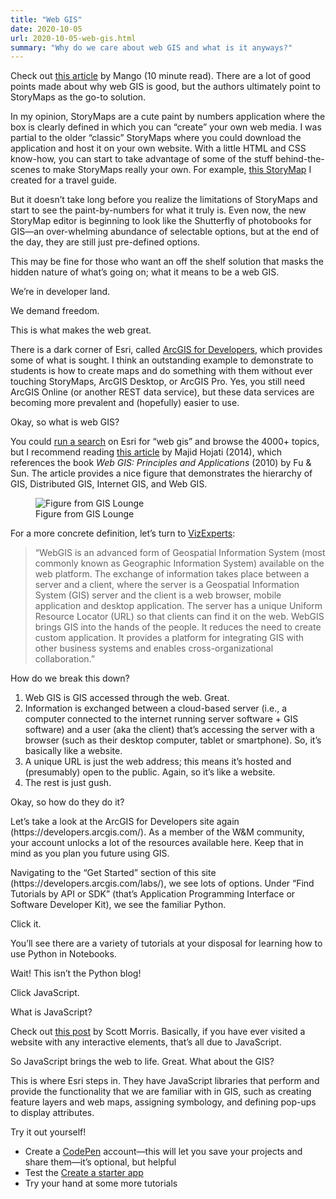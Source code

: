 ```yaml
---
title: "Web GIS"
date: 2020-10-05
url: 2020-10-05-web-gis.html
summary: "Why do we care about web GIS and what is it anyways?"
---
```


Check out [this article](https://mangomap.com/web-gis) by Mango﻿ (10 minute read).
There are a lot of good points made about why web GIS is good, but the authors ultimately point to StoryMaps as the go-to solution.

In my opinion, StoryMaps are a cute paint by numbers application where the box is clearly defined in which you can "create" your own web media.
I was partial to the older "classic" StoryMaps where you could download the application and host it on your own website.
With a little HTML and CSS know-how, you can start to take advantage of some of the stuff behind-the-scenes to make StoryMaps really your own.
For example, [this StoryMap](https://kateforrestauthor.com/story/map/2018/) I created for a travel guide.

But it doesn't take long before you realize the limitations of StoryMaps and start to see the paint-by-numbers for what it truly is.
Even now, the new StoryMap editor is beginning to look like the Shutterfly of photobooks for GIS---an over-whelming abundance of selectable options, but at the end of the day, they are still just pre-defined options.

This may be fine for those who want an off the shelf solution that masks the hidden nature of what's going on; what it means to be a web GIS.

We're in developer land.

We demand freedom.

This is what makes the web great.

There is a dark corner of Esri, called [ArcGIS for Developers](https://developers.arcgis.com/), which provides some of what is sought.
I think an outstanding example to demonstrate to students is how to create maps and do something with them without ever touching StoryMaps, ArcGIS Desktop, or ArcGIS Pro.
Yes, you still need ArcGIS Online (or another REST data service), but these data services are becoming more prevalent and (hopefully) easier to use.

Okay, so what is web GIS?

You could [run a search](https://www.esri.com/en-us/search/?q=web%20gis) on Esri for "web gis" and browse the 4000+ topics, but I recommend reading [this article](https://www.gislounge.com/difference-web-gis-internet-gis/) by Majid Hojati (2014), which references the book *Web GIS: Principles and Applications* (2010) by Fu & Sun.
The article provides a nice figure that demonstrates the hierarchy of GIS, Distributed GIS, Internet GIS, and Web GIS.

![Figure from GIS Lounge](https://i2.wp.com/www.gislounge.com/wp-content/uploads/2014/02/GIS-terms.png)

For a more concrete definition, let's turn to [VizExperts](https://www.vizexperts.com/webgis):

> "WebGIS is an advanced form of Geospatial Information System (most commonly known as Geographic Information System) available on the web platform.
> The exchange of information takes place between a server and a client, where the server is a Geospatial Information System (GIS) server and the client is a web browser, mobile application and desktop application.
> The server has a unique Uniform Resource Locator (URL) so that clients can find it on the web.
> WebGIS brings GIS into the hands of the people.
> It reduces the need to create custom application.
> It provides a platform for integrating GIS with other business systems and enables cross-organizational collaboration."

How do we break this down?

1. Web GIS is GIS accessed through the web. Great.
1. Information is exchanged between a cloud-based server (i.e., a computer connected to the internet running server software + GIS software) and a user (aka the client) that's accessing the server with a browser (such as their desktop computer, tablet or smartphone). So, it's basically like a website.
1. A unique URL is just the web address; this means it's hosted and (presumably) open to the public. Again, so it's like a website.
1. The rest is just gush.

Okay, so how do they do it?

Let's take a look at the ArcGIS for Developers site again (https://developers.arcgis.com/).
As a member of the W&M community, your account unlocks a lot of the resources available here.
Keep that in mind as you plan you future using GIS.

Navigating to the "Get Started" section of this site (https://developers.arcgis.com/labs/), we see lots of options.
Under "Find Tutorials by API or SDK" (that's Application Programming Interface or Software Developer Kit), we see the familiar Python.

Click it.

You'll see there are a variety of tutorials at your disposal for learning how to use Python in Notebooks.

Wait!
This isn't the Python blog!

Click JavaScript.

What is JavaScript?

Check out [this post](https://skillcrush.com/blog/javascript/) by Scott Morris.
Basically, if you have ever visited a website with any interactive elements, that's all due to JavaScript.

So JavaScript brings the web to life.
Great.
What about the GIS?

This is where Esri steps in.
They have JavaScript libraries that perform and provide the functionality that we are familiar with in GIS, such as creating feature layers and web maps, assigning symbology, and defining pop-ups to display attributes.

Try it out yourself!

* Create a [CodePen](https://codepen.io/) account---this will let you save your projects and share them---it's optional, but helpful
* Test the [Create a starter app](https://developers.arcgis.com/labs/javascript/create-a-starter-app/)
* Try your hand at some more tutorials
